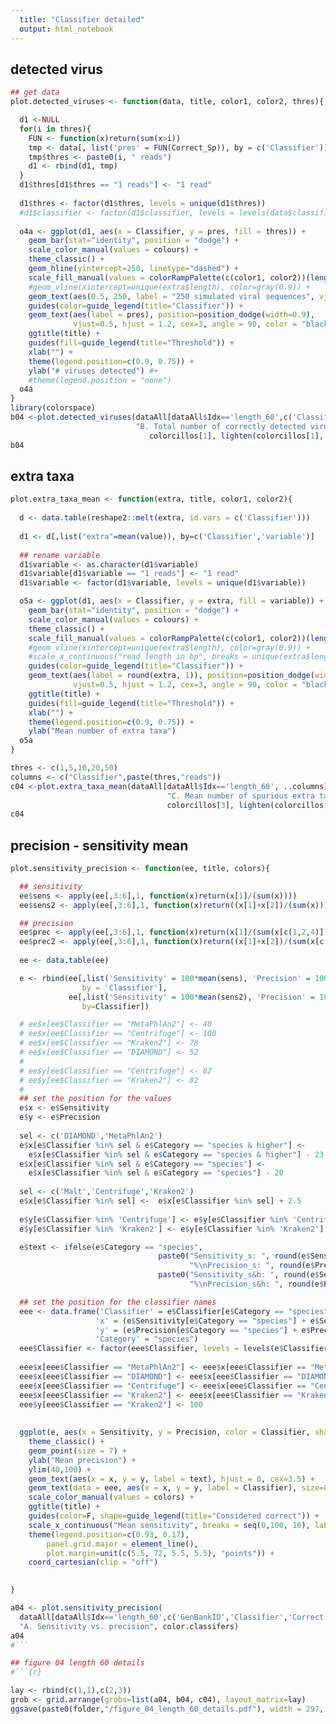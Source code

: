 ```yaml
---
  title: "Classifier detailed"
  output: html_notebook
---
```

  


## detected virus
```r
## get data
plot.detected_viruses <- function(data, title, color1, color2, thres){

  d1 <-NULL
  for(i in thres){
    FUN <- function(x)return(sum(x>i))
    tmp <- data[, list('pres' = FUN(Correct_Sp)), by = c('Classifier')]
    tmp$thres <- paste0(i, " reads")
    d1 <- rbind(d1, tmp)
  }
  d1$thres[d1$thres == "1 reads"] <- "1 read"
  
  d1$thres <- factor(d1$thres, levels = unique(d1$thres))
  #d1$classifier <- factor(d1$classifier, levels = levels(data$classifier))
  
  o4a <- ggplot(d1, aes(x = Classifier, y = pres, fill = thres)) +
    geom_bar(stat="identity", position = "dodge") +
    scale_color_manual(values = colours) +
    theme_classic() +
    geom_hline(yintercept=250, linetype="dashed") +
    scale_fill_manual(values = colorRampPalette(c(color1, color2))(length(thres))) +
    #geom_vline(xintercept=unique(extra$length), color=gray(0.9)) +
    geom_text(aes(0.5, 250, label = "250 simulated viral sequences", vjust = -0.6, hjust = 0)) +
    guides(color=guide_legend(title="Classifier")) +
    geom_text(aes(label = pres), position=position_dodge(width=0.9), 
              vjust=0.5, hjust = 1.2, cex=3, angle = 90, color = "black") +
    ggtitle(title) +
    guides(fill=guide_legend(title="Threshold")) +
    xlab("") +
    theme(legend.position=c(0.9, 0.75)) +
    ylab("# viruses detected") #+
    #theme(legend.position = "none")
  o4a
}
library(colorspace)
b04 <-plot.detected_viruses(dataAll[dataAll$Idx=='length_60',c('Classifier','Correct_Sp')], 
                            "B. Total number of correctly detected viruses", 
                               colorcillos[1], lighten(colorcillos[1], amount = 0.8), c(1,5,10,20,50))
b04
```

## extra taxa
```r
plot.extra_taxa_mean <- function(extra, title, color1, color2){
  
  d <- data.table(reshape2::melt(extra, id.vars = c('Classifier')))
  
  d1 <- d[,list("extra"=mean(value)), by=c('Classifier','variable')]
  
  ## rename variable
  d1$variable <- as.character(d1$variable)
  d1$variable[d1$variable == "1 reads"] <- "1 read"
  d1$variable <- factor(d1$variable, levels = unique(d1$variable))

  o5a <- ggplot(d1, aes(x = Classifier, y = extra, fill = variable)) +
    geom_bar(stat="identity", position = "dodge") +
    scale_color_manual(values = colours) +
    theme_classic() +
    scale_fill_manual(values = colorRampPalette(c(color1, color2))(length(thres))) +
    #geom_vline(xintercept=unique(extra$length), color=gray(0.9)) +
    #scale_x_continuous("read length in bp", breaks = unique(extra$length)) +
    guides(color=guide_legend(title="Classifier")) +
    geom_text(aes(label = round(extra, 1)), position=position_dodge(width=0.9), 
              vjust=0.5, hjust = 1.2, cex=3, angle = 90, color = "black") +
    ggtitle(title) +
    guides(fill=guide_legend(title="Threshold")) +
    xlab("") +
    theme(legend.position=c(0.9, 0.75)) +
    ylab("Mean number of extra taxa") 
  o5a
}

thres <- c(1,5,10,20,50)
columns <- c("Classifier",paste(thres,"reads"))
c04 <-plot.extra_taxa_mean(dataAll[dataAll$Idx=='length_60', ..columns], 
                                   "C. Mean number of spurious extra taxa", 
                                   colorcillos[3], lighten(colorcillos[3], amount = 0.8))
c04

```

## precision - sensitivity mean
```r
plot.sensitivity_precision <- function(ee, title, colors){

  ## sensitivity
  ee$sens <- apply(ee[,3:6],1, function(x)return(x[1]/(sum(x))))
  ee$sens2 <- apply(ee[,3:6],1, function(x)return((x[1]+x[2])/(sum(x))))

  ## precision
  ee$prec <- apply(ee[,3:6],1, function(x)return(x[1]/(sum(x[c(1,2,4)]))))
  ee$prec2 <- apply(ee[,3:6],1, function(x)return((x[1]+x[2])/(sum(x[c(1,2,4)]))))
  
  ee <- data.table(ee)

  e <- rbind(ee[,list('Sensitivity' = 100*mean(sens), 'Precision' = 100*mean(prec, na.rm=T), 'Category' = 'species'), 
                by = 'Classifier'],
             ee[,list('Sensitivity' = 100*mean(sens2), 'Precision' = 100*mean(prec2, na.rm=T), 'Category' = 'species & higher'),
                by=Classifier])

  # ee$x[ee$Classifier == "MetaPhlAn2"] <- 40               
  # ee$x[ee$Classifier == "Centrifuge"] <- 100               
  # ee$x[ee$Classifier == "Kraken2"] <- 78               
  # ee$x[ee$Classifier == "DIAMOND"] <- 52   
  # 
  # ee$y[ee$Classifier == "Centrifuge"] <- 82               
  # ee$y[ee$Classifier == "Kraken2"] <- 82   
  # 
  ## set the position for the values
  e$x <- e$Sensitivity
  e$y <- e$Precision
  
  sel <- c('DIAMOND','MetaPhlAn2')
  e$x[e$Classifier %in% sel & e$Category == "species & higher"] <- 
    e$x[e$Classifier %in% sel & e$Category == "species & higher"] - 23
  e$x[e$Classifier %in% sel & e$Category == "species"] <- 
    e$x[e$Classifier %in% sel & e$Category == "species"] - 20
  
  sel <- c('Malt','Centrifuge','Kraken2')
  e$x[e$Classifier %in% sel] <-  e$x[e$Classifier %in% sel] + 2.5
  
  e$y[e$Classifier %in% 'Centrifuge'] <- e$y[e$Classifier %in% 'Centrifuge'] -4
  e$y[e$Classifier %in% 'Kraken2'] <- e$y[e$Classifier %in% 'Kraken2'] +1

  e$text <- ifelse(e$Category == "species", 
                                 paste0("Sensitivity_s: ", round(e$Sensitivity,1), 
                                        "%\nPrecision_s: ", round(e$Precision,1), "%"),
                                 paste0("Sensitivity_s&h: ", round(e$Sensitivity,1), 
                                        "%\nPrecision_s&h: ", round(e$Precision,1), "%"))

  ## set the position for the classifier names
  eee <- data.frame('Classifier' = e$Classifier[e$Category == "species"], 
                   'x' = (e$Sensitivity[e$Category == "species"] + e$Sensitivity[e$Category == "species & higher"]) / 2,
                   'y' = (e$Precision[e$Category == "species"] + e$Precision[e$Category == "species & higher"]) / 2,
                   'Category' = "species")
  eee$Classifier <- factor(eee$Classifier, levels = levels(e$Classifier))
  
  eee$x[eee$Classifier == "MetaPhlAn2"] <- eee$x[eee$Classifier == "MetaPhlAn2"] -20
  eee$x[eee$Classifier == "DIAMOND"] <- eee$x[eee$Classifier == "DIAMOND"] -10
  eee$x[eee$Classifier == "Centrifuge"] <- eee$x[eee$Classifier == "Centrifuge"] -15
  eee$x[eee$Classifier == "Kraken2"] <- eee$x[eee$Classifier == "Kraken2"] -7
  eee$y[eee$Classifier == "Kraken2"] <- 100
  
  
  ggplot(e, aes(x = Sensitivity, y = Precision, color = Classifier, shape = Category)) +
    theme_classic() +
    geom_point(size = 7) +
    ylab("Mean precision") +
    ylim(40,100) +
    geom_text(aes(x = x, y = y, label = text), hjust = 0, cex=3.5) +
    geom_text(data = eee, aes(x = x, y = y, label = Classifier), size=8) +
    scale_color_manual(values = colors) +
    ggtitle(title) +
    guides(color=F, shape=guide_legend(title="Considered correct")) +
    scale_x_continuous("Mean sensitivity", breaks = seq(0,100, 10), labels = seq(0,100, 10), limits = c(0, 100)) +
    theme(legend.position=c(0.93, 0.17),
        panel.grid.major = element_line(),
        plot.margin=unit(c(5.5, 72, 5.5, 5.5), "points")) +
    coord_cartesian(clip = "off")
  

}

a04 <- plot.sensitivity_precision(
  dataAll[dataAll$Idx=='length_60',c('GenBankID','Classifier','Correct species','Correct higher','Unclassified','Incorrect')], 
  "A. Sensitivity vs. precision", color.classifers)
a04
#```

## figure 04 length 60 details
#```{r}

lay <- rbind(c(1,1),c(2,3))
grob <- grid.arrange(grobs=list(a04, b04, c04), layout_matrix=lay)   
ggsave(paste0(folder,"/figure_04_length_60_details.pdf"), width = 297, height = 297, scale=0.8, units = "mm", grob)


```
